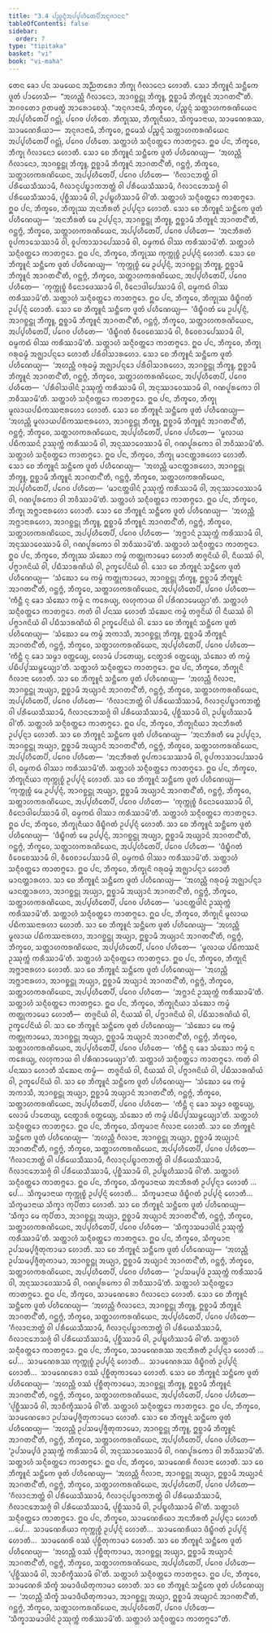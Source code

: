```yaml
---
title: "3.4 ᨸᨬ᩠ᨧᨶ᩠ᨶᩴᩋᨸ᩠ᨸᩉᩥᨲᩮᨸᩥᩋᨶᩩᨩᩣᨶᨶ"
tableOfContents: false
sidebar:
  order: 7
type: "tipitaka"
basket: "vi"
book: "vi-maha"
---
```



<DynamicBreadcrumb />

<Division number="193" book="vi-maha">

<Paragraph number="838" book="vi-maha">
ᨲᩮᨶ ᨡᩮᩣ ᨸᨶ ᩈᨾᨿᩮᨶ ᩋᨬ᩠ᨬᨲᩁᩮᩣ ᨽᩥᨠ᩠ᨡᩩ ᨣᩥᩃᩣᨶᩮᩣ ᩉᩮᩣᨲᩥ. ᩈᩮᩣ ᨽᩥᨠ᩠ᨡᩪᨶᩴ ᩈᨶ᩠ᨲᩥᨠᩮ ᨴᩪᨲᩴ ᨸᩣᩉᩮᩈᩥ—  “ᩋᩉᨬ᩠ᩉᩥ ᨣᩥᩃᩣᨶᩮᩣ, ᩋᩣᨣᨧ᩠ᨨᨶ᩠ᨲᩩ ᨽᩥᨠ᩠ᨡᩪ, ᩍᨧ᩠ᨨᩣᨾᩥ ᨽᩥᨠ᩠ᨡᩪᨶᩴ ᩋᩣᨣᨲᨶ᩺”ᨲᩥ. ᨽᨣᩅᨲᩮᩣ ᩑᨲᨾᨲ᩠ᨳᩴ ᩋᩣᩁᩮᩣᨧᩮᩈᩩᩴ. “ᩋᨶᩩᨩᩣᨶᩣᨾᩥ, ᨽᩥᨠ᩠ᨡᩅᩮ, ᨸᨬ᩠ᨧᨶ᩠ᨶᩴ ᩈᨲ᩠ᨲᩣᩉᨠᩁᨱᩦᨿᩮᨶ ᩋᨸ᩠ᨸᩉᩥᨲᩮᨸᩥ ᨣᨶ᩠ᨲᩩᩴ, ᨸᨣᩮᩅ ᨸᩉᩥᨲᩮ. ᨽᩥᨠ᩠ᨡᩩᩔ, ᨽᩥᨠ᩠ᨡᩩᨶᩥᨿᩣ, ᩈᩥᨠ᩠ᨡᨾᩣᨶᩣᨿ, ᩈᩣᨾᨱᩮᩁᩔ, ᩈᩣᨾᨱᩮᩁᩥᨿᩣ—  ᩋᨶᩩᨩᩣᨶᩣᨾᩥ, ᨽᩥᨠ᩠ᨡᩅᩮ, ᩍᨾᩮᩈᩴ ᨸᨬ᩠ᨧᨶ᩠ᨶᩴ ᩈᨲ᩠ᨲᩣᩉᨠᩁᨱᩦᨿᩮᨶ ᩋᨸ᩠ᨸᩉᩥᨲᩮᨸᩥ ᨣᨶ᩠ᨲᩩᩴ, ᨸᨣᩮᩅ ᨸᩉᩥᨲᩮ. ᩈᨲ᩠ᨲᩣᩉᩴ ᩈᨶ᩠ᨶᩥᩅᨲ᩠ᨲᩮᩣ ᨠᩣᨲᨻ᩠ᨻᩮᩣ.
</Paragraph>

<Paragraph number="839" book="vi-maha">
ᩍᨵ ᨸᨶ, ᨽᩥᨠ᩠ᨡᩅᩮ, ᨽᩥᨠ᩠ᨡᩩ ᨣᩥᩃᩣᨶᩮᩣ ᩉᩮᩣᨲᩥ. ᩈᩮᩣ ᨧᩮ ᨽᩥᨠ᩠ᨡᩪᨶᩴ ᩈᨶ᩠ᨲᩥᨠᩮ ᨴᩪᨲᩴ ᨸᩉᩥᨱᩮᨿ᩠ᨿ—  ‘ᩋᩉᨬ᩠ᩉᩥ ᨣᩥᩃᩣᨶᩮᩣ, ᩋᩣᨣᨧ᩠ᨨᨶ᩠ᨲᩩ ᨽᩥᨠ᩠ᨡᩪ, ᩍᨧ᩠ᨨᩣᨾᩥ ᨽᩥᨠ᩠ᨡᩪᨶᩴ ᩋᩣᨣᨲᨶ᩺’ᨲᩥ, ᨣᨶ᩠ᨲᨻ᩠ᨻᩴ, ᨽᩥᨠ᩠ᨡᩅᩮ, ᩈᨲ᩠ᨲᩣᩉᨠᩁᨱᩦᨿᩮᨶ, ᩋᨸ᩠ᨸᩉᩥᨲᩮᨸᩥ, ᨸᨣᩮᩅ ᨸᩉᩥᨲᩮ—  ‘ᨣᩥᩃᩣᨶᨽᨲ᩠ᨲᩴ ᩅᩤ ᨸᩁᩥᨿᩮᩈᩥᩔᩣᨾᩥ, ᨣᩥᩃᩣᨶᩩᨸᨭ᩠ᨮᩣᨠᨽᨲ᩠ᨲᩴ ᩅᩤ ᨸᩁᩥᨿᩮᩈᩥᩔᩣᨾᩥ, ᨣᩥᩃᩣᨶᨽᩮᩈᨩ᩠ᨩᩴ ᩅᩤ ᨸᩁᩥᨿᩮᩈᩥᩔᩣᨾᩥ, ᨸᩩᨧ᩠ᨨᩥᩔᩣᨾᩥ ᩅᩤ, ᩏᨸᨭ᩠ᨮᩉᩥᩔᩣᨾᩥ ᩅᩤ’ᨲᩥ. ᩈᨲ᩠ᨲᩣᩉᩴ ᩈᨶ᩠ᨶᩥᩅᨲ᩠ᨲᩮᩣ ᨠᩣᨲᨻ᩠ᨻᩮᩣ.
</Paragraph>

<Paragraph number="840" book="vi-maha">
ᩍᨵ ᨸᨶ, ᨽᩥᨠ᩠ᨡᩅᩮ, ᨽᩥᨠ᩠ᨡᩩᩔ ᩋᨶᨽᩥᩁᨲᩥ ᩏᨸ᩠ᨸᨶ᩠ᨶᩣ ᩉᩮᩣᨲᩥ. ᩈᩮᩣ ᨧᩮ ᨽᩥᨠ᩠ᨡᩪᨶᩴ ᩈᨶ᩠ᨲᩥᨠᩮ ᨴᩪᨲᩴ ᨸᩉᩥᨱᩮᨿ᩠ᨿ—  ‘ᩋᨶᨽᩥᩁᨲᩥ ᨾᩮ ᩏᨸ᩠ᨸᨶ᩠ᨶᩣ, ᩋᩣᨣᨧ᩠ᨨᨶ᩠ᨲᩩ ᨽᩥᨠ᩠ᨡᩪ, ᩍᨧ᩠ᨨᩣᨾᩥ ᨽᩥᨠ᩠ᨡᩪᨶᩴ ᩋᩣᨣᨲᨶ᩺’ᨲᩥ, ᨣᨶ᩠ᨲᨻ᩠ᨻᩴ, ᨽᩥᨠ᩠ᨡᩅᩮ, ᩈᨲ᩠ᨲᩣᩉᨠᩁᨱᩦᨿᩮᨶ, ᩋᨸ᩠ᨸᩉᩥᨲᩮᨸᩥ, ᨸᨣᩮᩅ ᨸᩉᩥᨲᩮ—  ‘ᩋᨶᨽᩥᩁᨲᩴ ᩅᩪᨸᨠᩣᩈᩮᩔᩣᨾᩥ ᩅᩤ, ᩅᩪᨸᨠᩣᩈᩣᨸᩮᩔᩣᨾᩥ ᩅᩤ, ᨵᨾ᩠ᨾᨠᨳᩴ ᩅᩤᩔ ᨠᩁᩥᩔᩣᨾᩦ’ᨲᩥ. ᩈᨲ᩠ᨲᩣᩉᩴ ᩈᨶ᩠ᨶᩥᩅᨲ᩠ᨲᩮᩣ ᨠᩣᨲᨻ᩠ᨻᩮᩣ.
</Paragraph>

<Paragraph number="841" book="vi-maha">
ᩍᨵ ᨸᨶ, ᨽᩥᨠ᩠ᨡᩅᩮ, ᨽᩥᨠ᩠ᨡᩩᩔ ᨠᩩᨠ᩠ᨠᩩᨧ᩠ᨧᩴ ᩏᨸ᩠ᨸᨶ᩠ᨶᩴ ᩉᩮᩣᨲᩥ. ᩈᩮᩣ ᨧᩮ ᨽᩥᨠ᩠ᨡᩪᨶᩴ ᩈᨶ᩠ᨲᩥᨠᩮ ᨴᩪᨲᩴ ᨸᩉᩥᨱᩮᨿ᩠ᨿ—  ‘ᨠᩩᨠ᩠ᨠᩩᨧ᩠ᨧᩴ ᨾᩮ ᩏᨸ᩠ᨸᨶ᩠ᨶᩴ, ᩋᩣᨣᨧ᩠ᨨᨶ᩠ᨲᩩ ᨽᩥᨠ᩠ᨡᩪ, ᩍᨧ᩠ᨨᩣᨾᩥ ᨽᩥᨠ᩠ᨡᩪᨶᩴ ᩋᩣᨣᨲᨶ᩺’ᨲᩥ, ᨣᨶ᩠ᨲᨻ᩠ᨻᩴ, ᨽᩥᨠ᩠ᨡᩅᩮ, ᩈᨲ᩠ᨲᩣᩉᨠᩁᨱᩦᨿᩮᨶ, ᩋᨸ᩠ᨸᩉᩥᨲᩮᨸᩥ, ᨸᨣᩮᩅ ᨸᩉᩥᨲᩮ—  ‘ᨠᩩᨠ᩠ᨠᩩᨧ᩠ᨧᩴ ᩅᩥᨶᩮᩣᨴᩮᩔᩣᨾᩥ ᩅᩤ, ᩅᩥᨶᩮᩣᨴᩤᨸᩮᩔᩣᨾᩥ ᩅᩤ, ᨵᨾ᩠ᨾᨠᨳᩴ ᩅᩤᩔ ᨠᩁᩥᩔᩣᨾᩦ’ᨲᩥ. ᩈᨲ᩠ᨲᩣᩉᩴ ᩈᨶ᩠ᨶᩥᩅᨲ᩠ᨲᩮᩣ ᨠᩣᨲᨻ᩠ᨻᩮᩣ.
</Paragraph>

<Paragraph number="842" book="vi-maha">
ᩍᨵ ᨸᨶ, ᨽᩥᨠ᩠ᨡᩅᩮ, ᨽᩥᨠ᩠ᨡᩩᩔ ᨴᩥᨭ᩠ᨮᩥᨣᨲᩴ ᩏᨸ᩠ᨸᨶ᩠ᨶᩴ ᩉᩮᩣᨲᩥ. ᩈᩮᩣ ᨧᩮ ᨽᩥᨠ᩠ᨡᩪᨶᩴ ᩈᨶ᩠ᨲᩥᨠᩮ ᨴᩪᨲᩴ ᨸᩉᩥᨱᩮᨿ᩠ᨿ—  ‘ᨴᩥᨭ᩠ᨮᩥᨣᨲᩴ ᨾᩮ ᩏᨸ᩠ᨸᨶ᩠ᨶᩴ, ᩋᩣᨣᨧ᩠ᨨᨶ᩠ᨲᩩ ᨽᩥᨠ᩠ᨡᩪ, ᩍᨧ᩠ᨨᩣᨾᩥ ᨽᩥᨠ᩠ᨡᩪᨶᩴ ᩋᩣᨣᨲᨶ᩺’ᨲᩥ, ᨣᨶ᩠ᨲᨻ᩠ᨻᩴ, ᨽᩥᨠ᩠ᨡᩅᩮ, ᩈᨲ᩠ᨲᩣᩉᨠᩁᨱᩦᨿᩮᨶ, ᩋᨸ᩠ᨸᩉᩥᨲᩮᨸᩥ, ᨸᨣᩮᩅ ᨸᩉᩥᨲᩮ—  ‘ᨴᩥᨭ᩠ᨮᩥᨣᨲᩴ ᩅᩥᩅᩮᨧᩮᩔᩣᨾᩥ ᩅᩤ, ᩅᩥᩅᩮᨧᩣᨸᩮᩔᩣᨾᩥ ᩅᩤ, ᨵᨾ᩠ᨾᨠᨳᩴ ᩅᩤᩔ ᨠᩁᩥᩔᩣᨾᩦ’ᨲᩥ. ᩈᨲ᩠ᨲᩣᩉᩴ ᩈᨶ᩠ᨶᩥᩅᨲ᩠ᨲᩮᩣ ᨠᩣᨲᨻ᩠ᨻᩮᩣ.
</Paragraph>

<Paragraph number="843" book="vi-maha">
ᩍᨵ ᨸᨶ, ᨽᩥᨠ᩠ᨡᩅᩮ, ᨽᩥᨠ᩠ᨡᩩ ᨣᩁᩩᨵᨾ᩠ᨾᩴ ᩋᨩ᩠ᨫᩣᨸᨶ᩠ᨶᩮᩣ ᩉᩮᩣᨲᩥ ᨸᩁᩥᩅᩤᩈᩣᩁᩉᩮᩣ. ᩈᩮᩣ ᨧᩮ ᨽᩥᨠ᩠ᨡᩪᨶᩴ ᩈᨶ᩠ᨲᩥᨠᩮ ᨴᩪᨲᩴ ᨸᩉᩥᨱᩮᨿ᩠ᨿ—  ‘ᩋᩉᨬ᩠ᩉᩥ ᨣᩁᩩᨵᨾ᩠ᨾᩴ ᩋᨩ᩠ᨫᩣᨸᨶ᩠ᨶᩮᩣ ᨸᩁᩥᩅᩤᩈᩣᩁᩉᩮᩣ, ᩋᩣᨣᨧ᩠ᨨᨶ᩠ᨲᩩ ᨽᩥᨠ᩠ᨡᩪ, ᩍᨧ᩠ᨨᩣᨾᩥ ᨽᩥᨠ᩠ᨡᩪᨶᩴ ᩋᩣᨣᨲᨶ᩺’ᨲᩥ, ᨣᨶ᩠ᨲᨻ᩠ᨻᩴ, ᨽᩥᨠ᩠ᨡᩅᩮ, ᩈᨲ᩠ᨲᩣᩉᨠᩁᨱᩦᨿᩮᨶ, ᩋᨸ᩠ᨸᩉᩥᨲᩮᨸᩥ, ᨸᨣᩮᩅ ᨸᩉᩥᨲᩮ—  ‘ᨸᩁᩥᩅᩤᩈᨴᩤᨶᩴ ᩏᩔᩩᨠ᩠ᨠᩴ ᨠᩁᩥᩔᩣᨾᩥ ᩅᩤ, ᩋᨶᩩᩔᩣᩅᩮᩔᩣᨾᩥ ᩅᩤ, ᨣᨱᨸᩪᩁᨠᩮᩣ ᩅᩤ ᨽᩅᩥᩔᩣᨾᩦ’ᨲᩥ. ᩈᨲ᩠ᨲᩣᩉᩴ ᩈᨶ᩠ᨶᩥᩅᨲ᩠ᨲᩮᩣ ᨠᩣᨲᨻ᩠ᨻᩮᩣ.
</Paragraph>

<Paragraph number="844" book="vi-maha">
ᩍᨵ ᨸᨶ, ᨽᩥᨠ᩠ᨡᩅᩮ, ᨽᩥᨠ᩠ᨡᩩ ᨾᩪᩃᩣᨿᨸᨭᩥᨠᩔᨶᩣᩁᩉᩮᩣ ᩉᩮᩣᨲᩥ. ᩈᩮᩣ ᨧᩮ ᨽᩥᨠ᩠ᨡᩪᨶᩴ ᩈᨶ᩠ᨲᩥᨠᩮ ᨴᩪᨲᩴ ᨸᩉᩥᨱᩮᨿ᩠ᨿ—  ‘ᩋᩉᨬ᩠ᩉᩥ ᨾᩪᩃᩣᨿᨸᨭᩥᨠᩔᨶᩣᩁᩉᩮᩣ, ᩋᩣᨣᨧ᩠ᨨᨶ᩠ᨲᩩ ᨽᩥᨠ᩠ᨡᩪ, ᩍᨧ᩠ᨨᩣᨾᩥ ᨽᩥᨠ᩠ᨡᩪᨶᩴ ᩋᩣᨣᨲᨶ᩺’ᨲᩥ, ᨣᨶ᩠ᨲᨻ᩠ᨻᩴ, ᨽᩥᨠ᩠ᨡᩅᩮ, ᩈᨲ᩠ᨲᩣᩉᨠᩁᨱᩦᨿᩮᨶ, ᩋᨸ᩠ᨸᩉᩥᨲᩮᨸᩥ, ᨸᨣᩮᩅ ᨸᩉᩥᨲᩮ—  ‘ᨾᩪᩃᩣᨿ ᨸᨭᩥᨠᩔᨶᩴ ᩏᩔᩩᨠ᩠ᨠᩴ ᨠᩁᩥᩔᩣᨾᩥ ᩅᩤ, ᩋᨶᩩᩔᩣᩅᩮᩔᩣᨾᩥ ᩅᩤ, ᨣᨱᨸᩪᩁᨠᩮᩣ ᩅᩤ ᨽᩅᩥᩔᩣᨾᩦ’ᨲᩥ. ᩈᨲ᩠ᨲᩣᩉᩴ ᩈᨶ᩠ᨶᩥᩅᨲ᩠ᨲᩮᩣ ᨠᩣᨲᨻ᩠ᨻᩮᩣ.
</Paragraph>

<Paragraph number="845" book="vi-maha">
ᩍᨵ ᨸᨶ, ᨽᩥᨠ᩠ᨡᩅᩮ, ᨽᩥᨠ᩠ᨡᩩ ᨾᩣᨶᨲ᩠ᨲᩣᩁᩉᩮᩣ ᩉᩮᩣᨲᩥ. ᩈᩮᩣ ᨧᩮ ᨽᩥᨠ᩠ᨡᩪᨶᩴ ᩈᨶ᩠ᨲᩥᨠᩮ ᨴᩪᨲᩴ ᨸᩉᩥᨱᩮᨿ᩠ᨿ—  ‘ᩋᩉᨬ᩠ᩉᩥ ᨾᩣᨶᨲ᩠ᨲᩣᩁᩉᩮᩣ, ᩋᩣᨣᨧ᩠ᨨᨶ᩠ᨲᩩ ᨽᩥᨠ᩠ᨡᩪ, ᩍᨧ᩠ᨨᩣᨾᩥ ᨽᩥᨠ᩠ᨡᩪᨶᩴ ᩋᩣᨣᨲᨶ᩺’ᨲᩥ, ᨣᨶ᩠ᨲᨻ᩠ᨻᩴ, ᨽᩥᨠ᩠ᨡᩅᩮ, ᩈᨲ᩠ᨲᩣᩉᨠᩁᨱᩦᨿᩮᨶ, ᩋᨸ᩠ᨸᩉᩥᨲᩮᨸᩥ, ᨸᨣᩮᩅ ᨸᩉᩥᨲᩮ—  ‘ᨾᩣᨶᨲ᩠ᨲᨴᩤᨶᩴ ᩏᩔᩩᨠ᩠ᨠᩴ ᨠᩁᩥᩔᩣᨾᩥ ᩅᩤ, ᩋᨶᩩᩔᩣᩅᩮᩔᩣᨾᩥ ᩅᩤ, ᨣᨱᨸᩪᩁᨠᩮᩣ ᩅᩤ ᨽᩅᩥᩔᩣᨾᩦ’ᨲᩥ. ᩈᨲ᩠ᨲᩣᩉᩴ ᩈᨶ᩠ᨶᩥᩅᨲ᩠ᨲᩮᩣ ᨠᩣᨲᨻ᩠ᨻᩮᩣ.
</Paragraph>

<Paragraph number="846" book="vi-maha">
ᩍᨵ ᨸᨶ, ᨽᩥᨠ᩠ᨡᩅᩮ, ᨽᩥᨠ᩠ᨡᩩ ᩋᨻ᩠ᨽᩣᨶᩣᩁᩉᩮᩣ ᩉᩮᩣᨲᩥ. ᩈᩮᩣ ᨧᩮ ᨽᩥᨠ᩠ᨡᩪᨶᩴ ᩈᨶ᩠ᨲᩥᨠᩮ ᨴᩪᨲᩴ ᨸᩉᩥᨱᩮᨿ᩠ᨿ—  ‘ᩋᩉᨬ᩠ᩉᩥ ᩋᨻ᩠ᨽᩣᨶᩣᩁᩉᩮᩣ, ᩋᩣᨣᨧ᩠ᨨᨶ᩠ᨲᩩ ᨽᩥᨠ᩠ᨡᩪ, ᩍᨧ᩠ᨨᩣᨾᩥ ᨽᩥᨠ᩠ᨡᩪᨶᩴ ᩋᩣᨣᨲᨶ᩺’ᨲᩥ, ᨣᨶ᩠ᨲᨻ᩠ᨻᩴ, ᨽᩥᨠ᩠ᨡᩅᩮ, ᩈᨲ᩠ᨲᩣᩉᨠᩁᨱᩦᨿᩮᨶ, ᩋᨸ᩠ᨸᩉᩥᨲᩮᨸᩥ, ᨸᨣᩮᩅ ᨸᩉᩥᨲᩮ—  ‘ᩋᨻ᩠ᨽᩣᨶᩴ ᩏᩔᩩᨠ᩠ᨠᩴ ᨠᩁᩥᩔᩣᨾᩥ ᩅᩤ, ᩋᨶᩩᩔᩣᩅᩮᩔᩣᨾᩥ ᩅᩤ, ᨣᨱᨸᩪᩁᨠᩮᩣ ᩅᩤ ᨽᩅᩥᩔᩣᨾᩦ’ᨲᩥ. ᩈᨲ᩠ᨲᩣᩉᩴ ᩈᨶ᩠ᨶᩥᩅᨲ᩠ᨲᩮᩣ ᨠᩣᨲᨻ᩠ᨻᩮᩣ.
</Paragraph>

<Paragraph number="847" book="vi-maha">
ᩍᨵ ᨸᨶ, ᨽᩥᨠ᩠ᨡᩅᩮ, ᨽᩥᨠ᩠ᨡᩩᩔ ᩈᩴᨥᩮᩣ ᨠᨾ᩠ᨾᩴ ᨠᨲ᩠ᨲᩩᨠᩣᨾᩮᩣ ᩉᩮᩣᨲᩥ ᨲᨩ᩠ᨩᨶᩦᨿᩴ ᩅᩤ, ᨶᩥᨿᩔᩴ ᩅᩤ, ᨸᨻ᩠ᨻᩣᨩᨶᩦᨿᩴ ᩅᩤ, ᨸᨭᩥᩈᩣᩁᨱᩦᨿᩴ ᩅᩤ, ᩏᨠ᩠ᨡᩮᨸᨶᩦᨿᩴ ᩅᩤ. ᩈᩮᩣ ᨧᩮ ᨽᩥᨠ᩠ᨡᩪᨶᩴ ᩈᨶ᩠ᨲᩥᨠᩮ ᨴᩪᨲᩴ ᨸᩉᩥᨱᩮᨿ᩠ᨿ—  ‘ᩈᩴᨥᩮᩣ ᨾᩮ ᨠᨾ᩠ᨾᩴ ᨠᨲ᩠ᨲᩩᨠᩣᨾᩮᩣ, ᩋᩣᨣᨧ᩠ᨨᨶ᩠ᨲᩩ ᨽᩥᨠ᩠ᨡᩪ, ᩍᨧ᩠ᨨᩣᨾᩥ ᨽᩥᨠ᩠ᨡᩪᨶᩴ ᩋᩣᨣᨲᨶ᩺’ᨲᩥ, ᨣᨶ᩠ᨲᨻ᩠ᨻᩴ, ᨽᩥᨠ᩠ᨡᩅᩮ, ᩈᨲ᩠ᨲᩣᩉᨠᩁᨱᩦᨿᩮᨶ, ᩋᨸ᩠ᨸᩉᩥᨲᩮᨸᩥ, ᨸᨣᩮᩅ ᨸᩉᩥᨲᩮ—  ‘ᨠᩥᨶ᩠ᨲᩥ ᨶᩩ ᨡᩮᩣ ᩈᩴᨥᩮᩣ ᨠᨾ᩠ᨾᩴ ᨶ ᨠᩁᩮᨿ᩠ᨿ, ᩃᩉᩩᨠᩣᨿ ᩅᩤ ᨸᩁᩥᨱᩣᨾᩮᨿ᩠ᨿᩣ’ᨲᩥ. ᩈᨲ᩠ᨲᩣᩉᩴ ᩈᨶ᩠ᨶᩥᩅᨲ᩠ᨲᩮᩣ ᨠᩣᨲᨻ᩠ᨻᩮᩣ.
</Paragraph>

<Paragraph number="848" book="vi-maha">
ᨠᨲᩴ ᩅᩤ ᨸᨶᩔ ᩉᩮᩣᨲᩥ ᩈᩴᨥᩮᨶ ᨠᨾ᩠ᨾᩴ ᨲᨩ᩠ᨩᨶᩦᨿᩴ ᩅᩤ ᨶᩥᨿᩔᩴ ᩅᩤ ᨸᨻ᩠ᨻᩣᨩᨶᩦᨿᩴ ᩅᩤ ᨸᨭᩥᩈᩣᩁᨱᩦᨿᩴ ᩅᩤ ᩏᨠ᩠ᨡᩮᨸᨶᩦᨿᩴ ᩅᩤ. ᩈᩮᩣ ᨧᩮ ᨽᩥᨠ᩠ᨡᩪᨶᩴ ᩈᨶ᩠ᨲᩥᨠᩮ ᨴᩪᨲᩴ ᨸᩉᩥᨱᩮᨿ᩠ᨿ—  ‘ᩈᩴᨥᩮᩣ ᨾᩮ ᨠᨾ᩠ᨾᩴ ᩋᨠᩣᩈᩥ, ᩋᩣᨣᨧ᩠ᨨᨶ᩠ᨲᩩ ᨽᩥᨠ᩠ᨡᩪ, ᩍᨧ᩠ᨨᩣᨾᩥ ᨽᩥᨠ᩠ᨡᩪᨶᩴ ᩋᩣᨣᨲᨶ᩺’ᨲᩥ, ᨣᨶ᩠ᨲᨻ᩠ᨻᩴ, ᨽᩥᨠ᩠ᨡᩅᩮ, ᩈᨲ᩠ᨲᩣᩉᨠᩁᨱᩦᨿᩮᨶ, ᩋᨸ᩠ᨸᩉᩥᨲᩮᨸᩥ, ᨸᨣᩮᩅ ᨸᩉᩥᨲᩮ—  ‘ᨠᩥᨶ᩠ᨲᩥ ᨶᩩ ᨡᩮᩣ ᩈᨾ᩠ᨾᩣ ᩅᨲ᩠ᨲᩮᨿ᩠ᨿ, ᩃᩮᩣᨾᩴ ᨸᩣᨲᩮᨿ᩠ᨿ, ᨶᩮᨲ᩠ᨳᩣᩁᩴ ᩅᨲ᩠ᨲᩮᨿ᩠ᨿ, ᩈᩴᨥᩮᩣ ᨲᩴ ᨠᨾ᩠ᨾᩴ ᨸᨭᩥᨸ᩠ᨸᩔᨾ᩠ᨽᩮᨿ᩠ᨿᩣ’ᨲᩥ. ᩈᨲ᩠ᨲᩣᩉᩴ ᩈᨶ᩠ᨶᩥᩅᨲ᩠ᨲᩮᩣ ᨠᩣᨲᨻ᩠ᨻᩮᩣ.
</Paragraph>

</Division>
<Division number="194" book="vi-maha">

<Paragraph number="849" book="vi-maha">
ᩍᨵ ᨸᨶ, ᨽᩥᨠ᩠ᨡᩅᩮ, ᨽᩥᨠ᩠ᨡᩩᨶᩦ ᨣᩥᩃᩣᨶᩣ ᩉᩮᩣᨲᩥ. ᩈᩣ ᨧᩮ ᨽᩥᨠ᩠ᨡᩪᨶᩴ ᩈᨶ᩠ᨲᩥᨠᩮ ᨴᩪᨲᩴ ᨸᩉᩥᨱᩮᨿ᩠ᨿ—  ‘ᩋᩉᨬ᩠ᩉᩥ ᨣᩥᩃᩣᨶᩣ, ᩋᩣᨣᨧ᩠ᨨᨶ᩠ᨲᩩ ᩋᨿ᩠ᨿᩣ, ᩍᨧ᩠ᨨᩣᨾᩥ ᩋᨿ᩠ᨿᩣᨶᩴ ᩋᩣᨣᨲᨶ᩺’ᨲᩥ, ᨣᨶ᩠ᨲᨻ᩠ᨻᩴ, ᨽᩥᨠ᩠ᨡᩅᩮ, ᩈᨲ᩠ᨲᩣᩉᨠᩁᨱᩦᨿᩮᨶ, ᩋᨸ᩠ᨸᩉᩥᨲᩮᨸᩥ, ᨸᨣᩮᩅ ᨸᩉᩥᨲᩮ—  ‘ᨣᩥᩃᩣᨶᨽᨲ᩠ᨲᩴ ᩅᩤ ᨸᩁᩥᨿᩮᩈᩥᩔᩣᨾᩥ, ᨣᩥᩃᩣᨶᩩᨸᨭ᩠ᨮᩣᨠᨽᨲ᩠ᨲᩴ ᩅᩤ ᨸᩁᩥᨿᩮᩈᩥᩔᩣᨾᩥ, ᨣᩥᩃᩣᨶᨽᩮᩈᨩ᩠ᨩᩴ ᩅᩤ ᨸᩁᩥᨿᩮᩈᩥᩔᩣᨾᩥ, ᨸᩩᨧ᩠ᨨᩥᩔᩣᨾᩥ ᩅᩤ, ᩏᨸᨭ᩠ᨮᩉᩥᩔᩣᨾᩥ ᩅᩤ’ᨲᩥ. ᩈᨲ᩠ᨲᩣᩉᩴ ᩈᨶ᩠ᨶᩥᩅᨲ᩠ᨲᩮᩣ ᨠᩣᨲᨻ᩠ᨻᩮᩣ.
</Paragraph>

<Paragraph number="850" book="vi-maha">
ᩍᨵ ᨸᨶ, ᨽᩥᨠ᩠ᨡᩅᩮ, ᨽᩥᨠ᩠ᨡᩩᨶᩥᨿᩣ ᩋᨶᨽᩥᩁᨲᩥ ᩏᨸ᩠ᨸᨶ᩠ᨶᩣ ᩉᩮᩣᨲᩥ. ᩈᩣ ᨧᩮ ᨽᩥᨠ᩠ᨡᩪᨶᩴ ᩈᨶ᩠ᨲᩥᨠᩮ ᨴᩪᨲᩴ ᨸᩉᩥᨱᩮᨿ᩠ᨿ—  ‘ᩋᨶᨽᩥᩁᨲᩥ ᨾᩮ ᩏᨸ᩠ᨸᨶ᩠ᨶᩣ, ᩋᩣᨣᨧ᩠ᨨᨶ᩠ᨲᩩ ᩋᨿ᩠ᨿᩣ, ᩍᨧ᩠ᨨᩣᨾᩥ ᩋᨿ᩠ᨿᩣᨶᩴ ᩋᩣᨣᨲᨶ᩺’ᨲᩥ, ᨣᨶ᩠ᨲᨻ᩠ᨻᩴ, ᨽᩥᨠ᩠ᨡᩅᩮ, ᩈᨲ᩠ᨲᩣᩉᨠᩁᨱᩦᨿᩮᨶ, ᩋᨸ᩠ᨸᩉᩥᨲᩮᨸᩥ, ᨸᨣᩮᩅ ᨸᩉᩥᨲᩮ—  ‘ᩋᨶᨽᩥᩁᨲᩴ ᩅᩪᨸᨠᩣᩈᩮᩔᩣᨾᩥ ᩅᩤ, ᩅᩪᨸᨠᩣᩈᩣᨸᩮᩔᩣᨾᩥ ᩅᩤ, ᨵᨾ᩠ᨾᨠᨳᩴ ᩅᩤᩔᩣ ᨠᩁᩥᩔᩣᨾᩦ’ᨲᩥ. ᩈᨲ᩠ᨲᩣᩉᩴ ᩈᨶ᩠ᨶᩥᩅᨲ᩠ᨲᩮᩣ ᨠᩣᨲᨻ᩠ᨻᩮᩣ.
</Paragraph>

<Paragraph number="851" book="vi-maha">
ᩍᨵ ᨸᨶ, ᨽᩥᨠ᩠ᨡᩅᩮ, ᨽᩥᨠ᩠ᨡᩩᨶᩥᨿᩣ ᨠᩩᨠ᩠ᨠᩩᨧ᩠ᨧᩴ ᩏᨸ᩠ᨸᨶ᩠ᨶᩴ ᩉᩮᩣᨲᩥ. ᩈᩣ ᨧᩮ ᨽᩥᨠ᩠ᨡᩪᨶᩴ ᩈᨶ᩠ᨲᩥᨠᩮ ᨴᩪᨲᩴ ᨸᩉᩥᨱᩮᨿ᩠ᨿ—  ‘ᨠᩩᨠ᩠ᨠᩩᨧ᩠ᨧᩴ ᨾᩮ ᩏᨸ᩠ᨸᨶ᩠ᨶᩴ, ᩋᩣᨣᨧ᩠ᨨᨶ᩠ᨲᩩ ᩋᨿ᩠ᨿᩣ, ᩍᨧ᩠ᨨᩣᨾᩥ ᩋᨿ᩠ᨿᩣᨶᩴ ᩋᩣᨣᨲᨶ᩺’ᨲᩥ, ᨣᨶ᩠ᨲᨻ᩠ᨻᩴ, ᨽᩥᨠ᩠ᨡᩅᩮ, ᩈᨲ᩠ᨲᩣᩉᨠᩁᨱᩦᨿᩮᨶ, ᩋᨸ᩠ᨸᩉᩥᨲᩮᨸᩥ, ᨸᨣᩮᩅ ᨸᩉᩥᨲᩮ—  ‘ᨠᩩᨠ᩠ᨠᩩᨧ᩠ᨧᩴ ᩅᩥᨶᩮᩣᨴᩮᩔᩣᨾᩥ ᩅᩤ, ᩅᩥᨶᩮᩣᨴᩤᨸᩮᩔᩣᨾᩥ ᩅᩤ, ᨵᨾ᩠ᨾᨠᨳᩴ ᩅᩤᩔᩣ ᨠᩁᩥᩔᩣᨾᩦ’ᨲᩥ. ᩈᨲ᩠ᨲᩣᩉᩴ ᩈᨶ᩠ᨶᩥᩅᨲ᩠ᨲᩮᩣ ᨠᩣᨲᨻ᩠ᨻᩮᩣ.
</Paragraph>

<Paragraph number="852" book="vi-maha">
ᩍᨵ ᨸᨶ, ᨽᩥᨠ᩠ᨡᩅᩮ, ᨽᩥᨠ᩠ᨡᩩᨶᩥᨿᩣ ᨴᩥᨭ᩠ᨮᩥᨣᨲᩴ ᩏᨸ᩠ᨸᨶ᩠ᨶᩴ ᩉᩮᩣᨲᩥ. ᩈᩣ ᨧᩮ ᨽᩥᨠ᩠ᨡᩪᨶᩴ ᩈᨶ᩠ᨲᩥᨠᩮ ᨴᩪᨲᩴ ᨸᩉᩥᨱᩮᨿ᩠ᨿ—  ‘ᨴᩥᨭ᩠ᨮᩥᨣᨲᩴ ᨾᩮ ᩏᨸ᩠ᨸᨶ᩠ᨶᩴ, ᩋᩣᨣᨧ᩠ᨨᨶ᩠ᨲᩩ ᩋᨿ᩠ᨿᩣ, ᩍᨧ᩠ᨨᩣᨾᩥ ᩋᨿ᩠ᨿᩣᨶᩴ ᩋᩣᨣᨲᨶ᩺’ᨲᩥ, ᨣᨶ᩠ᨲᨻ᩠ᨻᩴ, ᨽᩥᨠ᩠ᨡᩅᩮ, ᩈᨲ᩠ᨲᩣᩉᨠᩁᨱᩦᨿᩮᨶ, ᩋᨸ᩠ᨸᩉᩥᨲᩮᨸᩥ, ᨸᨣᩮᩅ ᨸᩉᩥᨲᩮ—  ‘ᨴᩥᨭ᩠ᨮᩥᨣᨲᩴ ᩅᩥᩅᩮᨧᩮᩔᩣᨾᩥ ᩅᩤ, ᩅᩥᩅᩮᨧᩣᨸᩮᩔᩣᨾᩥ ᩅᩤ, ᨵᨾ᩠ᨾᨠᨳᩴ ᩅᩤᩔᩣ ᨠᩁᩥᩔᩣᨾᩦ’ᨲᩥ. ᩈᨲ᩠ᨲᩣᩉᩴ ᩈᨶ᩠ᨶᩥᩅᨲ᩠ᨲᩮᩣ ᨠᩣᨲᨻ᩠ᨻᩮᩣ.
</Paragraph>

<Paragraph number="853" book="vi-maha">
ᩍᨵ ᨸᨶ, ᨽᩥᨠ᩠ᨡᩅᩮ, ᨽᩥᨠ᩠ᨡᩩᨶᩦ ᨣᩁᩩᨵᨾ᩠ᨾᩴ ᩋᨩ᩠ᨫᩣᨸᨶ᩠ᨶᩣ ᩉᩮᩣᨲᩥ ᨾᩣᨶᨲ᩠ᨲᩣᩁᩉᩣ. ᩈᩣ ᨧᩮ ᨽᩥᨠ᩠ᨡᩪᨶᩴ ᩈᨶ᩠ᨲᩥᨠᩮ ᨴᩪᨲᩴ ᨸᩉᩥᨱᩮᨿ᩠ᨿ—  ‘ᩋᩉᨬ᩠ᩉᩥ ᨣᩁᩩᨵᨾ᩠ᨾᩴ ᩋᨩ᩠ᨫᩣᨸᨶ᩠ᨶᩣ ᨾᩣᨶᨲ᩠ᨲᩣᩁᩉᩣ, ᩋᩣᨣᨧ᩠ᨨᨶ᩠ᨲᩩ ᩋᨿ᩠ᨿᩣ, ᩍᨧ᩠ᨨᩣᨾᩥ ᩋᨿ᩠ᨿᩣᨶᩴ ᩋᩣᨣᨲᨶ᩺’ᨲᩥ, ᨣᨶ᩠ᨲᨻ᩠ᨻᩴ, ᨽᩥᨠ᩠ᨡᩅᩮ, ᩈᨲ᩠ᨲᩣᩉᨠᩁᨱᩦᨿᩮᨶ, ᩋᨸ᩠ᨸᩉᩥᨲᩮᨸᩥ, ᨸᨣᩮᩅ ᨸᩉᩥᨲᩮ—  ‘ᨾᩣᨶᨲ᩠ᨲᨴᩤᨶᩴ ᩏᩔᩩᨠ᩠ᨠᩴ ᨠᩁᩥᩔᩣᨾᩦ’ᨲᩥ. ᩈᨲ᩠ᨲᩣᩉᩴ ᩈᨶ᩠ᨶᩥᩅᨲ᩠ᨲᩮᩣ ᨠᩣᨲᨻ᩠ᨻᩮᩣ.
</Paragraph>

<Paragraph number="854" book="vi-maha">
ᩍᨵ ᨸᨶ, ᨽᩥᨠ᩠ᨡᩅᩮ, ᨽᩥᨠ᩠ᨡᩩᨶᩦ ᨾᩪᩃᩣᨿ ᨸᨭᩥᨠᩔᨶᩣᩁᩉᩣ ᩉᩮᩣᨲᩥ. ᩈᩣ ᨧᩮ ᨽᩥᨠ᩠ᨡᩪᨶᩴ ᩈᨶ᩠ᨲᩥᨠᩮ ᨴᩪᨲᩴ ᨸᩉᩥᨱᩮᨿ᩠ᨿ—  ‘ᩋᩉᨬ᩠ᩉᩥ ᨾᩪᩃᩣᨿ ᨸᨭᩥᨠᩔᨶᩣᩁᩉᩣ, ᩋᩣᨣᨧ᩠ᨨᨶ᩠ᨲᩩ ᩋᨿ᩠ᨿᩣ, ᩍᨧ᩠ᨨᩣᨾᩥ ᩋᨿ᩠ᨿᩣᨶᩴ ᩋᩣᨣᨲᨶ᩺’ᨲᩥ, ᨣᨶ᩠ᨲᨻ᩠ᨻᩴ, ᨽᩥᨠ᩠ᨡᩅᩮ, ᩈᨲ᩠ᨲᩣᩉᨠᩁᨱᩦᨿᩮᨶ, ᩋᨸ᩠ᨸᩉᩥᨲᩮᨸᩥ, ᨸᨣᩮᩅ ᨸᩉᩥᨲᩮ—  ‘ᨾᩪᩃᩣᨿ ᨸᨭᩥᨠᩔᨶᩴ ᩏᩔᩩᨠ᩠ᨠᩴ ᨠᩁᩥᩔᩣᨾᩦ’ᨲᩥ. ᩈᨲ᩠ᨲᩣᩉᩴ ᩈᨶ᩠ᨶᩥᩅᨲ᩠ᨲᩮᩣ ᨠᩣᨲᨻ᩠ᨻᩮᩣ.
</Paragraph>

<Paragraph number="855" book="vi-maha">
ᩍᨵ ᨸᨶ, ᨽᩥᨠ᩠ᨡᩅᩮ, ᨽᩥᨠ᩠ᨡᩩᨶᩦ ᩋᨻ᩠ᨽᩣᨶᩣᩁᩉᩣ ᩉᩮᩣᨲᩥ. ᩈᩣ ᨧᩮ ᨽᩥᨠ᩠ᨡᩪᨶᩴ ᩈᨶ᩠ᨲᩥᨠᩮ ᨴᩪᨲᩴ ᨸᩉᩥᨱᩮᨿ᩠ᨿ—  ‘ᩋᩉᨬ᩠ᩉᩥ ᩋᨻ᩠ᨽᩣᨶᩣᩁᩉᩣ, ᩋᩣᨣᨧ᩠ᨨᨶ᩠ᨲᩩ ᩋᨿ᩠ᨿᩣ, ᩍᨧ᩠ᨨᩣᨾᩥ ᩋᨿ᩠ᨿᩣᨶᩴ ᩋᩣᨣᨲᨶ᩺’ᨲᩥ, ᨣᨶ᩠ᨲᨻ᩠ᨻᩴ, ᨽᩥᨠ᩠ᨡᩅᩮ, ᩈᨲ᩠ᨲᩣᩉᨠᩁᨱᩦᨿᩮᨶ, ᩋᨸ᩠ᨸᩉᩥᨲᩮᨸᩥ, ᨸᨣᩮᩅ ᨸᩉᩥᨲᩮ—  ‘ᩋᨻ᩠ᨽᩣᨶᩴ ᩏᩔᩩᨠ᩠ᨠᩴ ᨠᩁᩥᩔᩣᨾᩦ’ᨲᩥ. ᩈᨲ᩠ᨲᩣᩉᩴ ᩈᨶ᩠ᨶᩥᩅᨲ᩠ᨲᩮᩣ ᨠᩣᨲᨻ᩠ᨻᩮᩣ.
</Paragraph>

<Paragraph number="856" book="vi-maha">
ᩍᨵ ᨸᨶ, ᨽᩥᨠ᩠ᨡᩅᩮ, ᨽᩥᨠ᩠ᨡᩩᨶᩥᨿᩣ ᩈᩴᨥᩮᩣ ᨠᨾ᩠ᨾᩴ ᨠᨲ᩠ᨲᩩᨠᩣᨾᩮᩣ ᩉᩮᩣᨲᩥ—  ᨲᨩ᩠ᨩᨶᩦᨿᩴ ᩅᩤ, ᨶᩥᨿᩔᩴ ᩅᩤ, ᨸᨻ᩠ᨻᩣᨩᨶᩦᨿᩴ ᩅᩤ, ᨸᨭᩥᩈᩣᩁᨱᩦᨿᩴ ᩅᩤ, ᩏᨠ᩠ᨡᩮᨸᨶᩦᨿᩴ ᩅᩤ. ᩈᩣ ᨧᩮ ᨽᩥᨠ᩠ᨡᩪᨶᩴ ᩈᨶ᩠ᨲᩥᨠᩮ ᨴᩪᨲᩴ ᨸᩉᩥᨱᩮᨿ᩠ᨿ—  ‘ᩈᩴᨥᩮᩣ ᨾᩮ ᨠᨾ᩠ᨾᩴ ᨠᨲ᩠ᨲᩩᨠᩣᨾᩮᩣ, ᩋᩣᨣᨧ᩠ᨨᨶ᩠ᨲᩩ ᩋᨿ᩠ᨿᩣ, ᩍᨧ᩠ᨨᩣᨾᩥ ᩋᨿ᩠ᨿᩣᨶᩴ ᩋᩣᨣᨲᨶ᩺’ᨲᩥ, ᨣᨶ᩠ᨲᨻ᩠ᨻᩴ, ᨽᩥᨠ᩠ᨡᩅᩮ, ᩈᨲ᩠ᨲᩣᩉᨠᩁᨱᩦᨿᩮᨶ, ᩋᨸ᩠ᨸᩉᩥᨲᩮᨸᩥ, ᨸᨣᩮᩅ ᨸᩉᩥᨲᩮ—  ‘ᨠᩥᨶ᩠ᨲᩥ ᨶᩩ ᨡᩮᩣ ᩈᩴᨥᩮᩣ ᨠᨾ᩠ᨾᩴ ᨶ ᨠᩁᩮᨿ᩠ᨿ, ᩃᩉᩩᨠᩣᨿ ᩅᩤ ᨸᩁᩥᨱᩣᨾᩮᨿ᩠ᨿᩣ’ᨲᩥ. ᩈᨲ᩠ᨲᩣᩉᩴ ᩈᨶ᩠ᨶᩥᩅᨲ᩠ᨲᩮᩣ ᨠᩣᨲᨻ᩠ᨻᩮᩣ.
</Paragraph>

<Paragraph number="857" book="vi-maha">
ᨠᨲᩴ ᩅᩤ ᨸᨶᩔᩣ ᩉᩮᩣᨲᩥ ᩈᩴᨥᩮᨶ ᨠᨾ᩠ᨾᩴ—  ᨲᨩ᩠ᨩᨶᩦᨿᩴ ᩅᩤ, ᨶᩥᨿᩔᩴ ᩅᩤ, ᨸᨻ᩠ᨻᩣᨩᨶᩦᨿᩴ ᩅᩤ, ᨸᨭᩥᩈᩣᩁᨱᩦᨿᩴ ᩅᩤ, ᩏᨠ᩠ᨡᩮᨸᨶᩦᨿᩴ ᩅᩤ. ᩈᩣ ᨧᩮ ᨽᩥᨠ᩠ᨡᩪᨶᩴ ᩈᨶ᩠ᨲᩥᨠᩮ ᨴᩪᨲᩴ ᨸᩉᩥᨱᩮᨿ᩠ᨿ—  ‘ᩈᩴᨥᩮᩣ ᨾᩮ ᨠᨾ᩠ᨾᩴ ᩋᨠᩣᩈᩥ, ᩋᩣᨣᨧ᩠ᨨᨶ᩠ᨲᩩ ᩋᨿ᩠ᨿᩣ, ᩍᨧ᩠ᨨᩣᨾᩥ ᩋᨿ᩠ᨿᩣᨶᩴ ᩋᩣᨣᨲᨶ᩺’ᨲᩥ, ᨣᨶ᩠ᨲᨻ᩠ᨻᩴ, ᨽᩥᨠ᩠ᨡᩅᩮ, ᩈᨲ᩠ᨲᩣᩉᨠᩁᨱᩦᨿᩮᨶ, ᩋᨸ᩠ᨸᩉᩥᨲᩮᨸᩥ, ᨸᨣᩮᩅ ᨸᩉᩥᨲᩮ—  ‘ᨠᩥᨶ᩠ᨲᩥ ᨶᩩ ᨡᩮᩣ ᩈᨾ᩠ᨾᩣ ᩅᨲ᩠ᨲᩮᨿ᩠ᨿ, ᩃᩮᩣᨾᩴ ᨸᩣᨲᩮᨿ᩠ᨿ, ᨶᩮᨲ᩠ᨳᩣᩁᩴ ᩅᨲ᩠ᨲᩮᨿ᩠ᨿ, ᩈᩴᨥᩮᩣ ᨲᩴ ᨠᨾ᩠ᨾᩴ ᨸᨭᩥᨸ᩠ᨸᩔᨾ᩠ᨽᩮᨿ᩠ᨿᩣ’ᨲᩥ. ᩈᨲ᩠ᨲᩣᩉᩴ ᩈᨶ᩠ᨶᩥᩅᨲ᩠ᨲᩮᩣ ᨠᩣᨲᨻ᩠ᨻᩮᩣ.
</Paragraph>

</Division>
<Division number="195" book="vi-maha">

<Paragraph number="858" book="vi-maha">
ᩍᨵ ᨸᨶ, ᨽᩥᨠ᩠ᨡᩅᩮ, ᩈᩥᨠ᩠ᨡᨾᩣᨶᩣ ᨣᩥᩃᩣᨶᩣ ᩉᩮᩣᨲᩥ. ᩈᩣ ᨧᩮ ᨽᩥᨠ᩠ᨡᩪᨶᩴ ᩈᨶ᩠ᨲᩥᨠᩮ ᨴᩪᨲᩴ ᨸᩉᩥᨱᩮᨿ᩠ᨿ—  ‘ᩋᩉᨬ᩠ᩉᩥ ᨣᩥᩃᩣᨶᩣ, ᩋᩣᨣᨧ᩠ᨨᨶ᩠ᨲᩩ ᩋᨿ᩠ᨿᩣ, ᩍᨧ᩠ᨨᩣᨾᩥ ᩋᨿ᩠ᨿᩣᨶᩴ ᩋᩣᨣᨲᨶ᩺’ᨲᩥ, ᨣᨶ᩠ᨲᨻ᩠ᨻᩴ, ᨽᩥᨠ᩠ᨡᩅᩮ, ᩈᨲ᩠ᨲᩣᩉᨠᩁᨱᩦᨿᩮᨶ, ᩋᨸ᩠ᨸᩉᩥᨲᩮᨸᩥ, ᨸᨣᩮᩅ ᨸᩉᩥᨲᩮ—  ‘ᨣᩥᩃᩣᨶᨽᨲ᩠ᨲᩴ ᩅᩤ ᨸᩁᩥᨿᩮᩈᩥᩔᩣᨾᩥ, ᨣᩥᩃᩣᨶᩩᨸᨭ᩠ᨮᩣᨠᨽᨲ᩠ᨲᩴ ᩅᩤ ᨸᩁᩥᨿᩮᩈᩥᩔᩣᨾᩥ, ᨣᩥᩃᩣᨶᨽᩮᩈᨩ᩠ᨩᩴ ᩅᩤ ᨸᩁᩥᨿᩮᩈᩥᩔᩣᨾᩥ, ᨸᩩᨧ᩠ᨨᩥᩔᩣᨾᩥ ᩅᩤ, ᩏᨸᨭ᩠ᨮᩉᩥᩔᩣᨾᩥ ᩅᩤ’ᨲᩥ. ᩈᨲ᩠ᨲᩣᩉᩴ ᩈᨶ᩠ᨶᩥᩅᨲ᩠ᨲᩮᩣ ᨠᩣᨲᨻ᩠ᨻᩮᩣ.
</Paragraph>

<Paragraph number="859" book="vi-maha">
ᩍᨵ ᨸᨶ, ᨽᩥᨠ᩠ᨡᩅᩮ, ᩈᩥᨠ᩠ᨡᨾᩣᨶᩣᨿ ᩋᨶᨽᩥᩁᨲᩥ ᩏᨸ᩠ᨸᨶ᩠ᨶᩣ ᩉᩮᩣᨲᩥ …ᨸᩮ…  ᩈᩥᨠ᩠ᨡᨾᩣᨶᩣᨿ ᨠᩩᨠ᩠ᨠᩩᨧ᩠ᨧᩴ ᩏᨸ᩠ᨸᨶ᩠ᨶᩴ ᩉᩮᩣᨲᩥ…  ᩈᩥᨠ᩠ᨡᨾᩣᨶᩣᨿ ᨴᩥᨭ᩠ᨮᩥᨣᨲᩴ ᩏᨸ᩠ᨸᨶ᩠ᨶᩴ ᩉᩮᩣᨲᩥ…  ᩈᩥᨠ᩠ᨡᨾᩣᨶᩣᨿ ᩈᩥᨠ᩠ᨡᩣ ᨠᩩᨸᩥᨲᩣ ᩉᩮᩣᨲᩥ. ᩈᩣ ᨧᩮ ᨽᩥᨠ᩠ᨡᩪᨶᩴ ᩈᨶ᩠ᨲᩥᨠᩮ ᨴᩪᨲᩴ ᨸᩉᩥᨱᩮᨿ᩠ᨿ—  ‘ᩈᩥᨠ᩠ᨡᩣ ᨾᩮ ᨠᩩᨸᩥᨲᩣ, ᩋᩣᨣᨧ᩠ᨨᨶ᩠ᨲᩩ ᩋᨿ᩠ᨿᩣ, ᩍᨧ᩠ᨨᩣᨾᩥ ᩋᨿ᩠ᨿᩣᨶᩴ ᩋᩣᨣᨲᨶ᩺’ᨲᩥ, ᨣᨶ᩠ᨲᨻ᩠ᨻᩴ, ᨽᩥᨠ᩠ᨡᩅᩮ, ᩈᨲ᩠ᨲᩣᩉᨠᩁᨱᩦᨿᩮᨶ, ᩋᨸ᩠ᨸᩉᩥᨲᩮᨸᩥ, ᨸᨣᩮᩅ ᨸᩉᩥᨲᩮ—  ‘ᩈᩥᨠ᩠ᨡᩣᩈᨾᩣᨴᩤᨶᩴ ᩏᩔᩩᨠ᩠ᨠᩴ ᨠᩁᩥᩔᩣᨾᩦ’ᨲᩥ. ᩈᨲ᩠ᨲᩣᩉᩴ ᩈᨶ᩠ᨶᩥᩅᨲ᩠ᨲᩮᩣ ᨠᩣᨲᨻ᩠ᨻᩮᩣ.
</Paragraph>

<Paragraph number="860" book="vi-maha">
ᩍᨵ ᨸᨶ, ᨽᩥᨠ᩠ᨡᩅᩮ, ᩈᩥᨠ᩠ᨡᨾᩣᨶᩣ ᩏᨸᩈᨾ᩠ᨸᨩ᩠ᨩᩥᨲᩩᨠᩣᨾᩣ ᩉᩮᩣᨲᩥ. ᩈᩣ ᨧᩮ ᨽᩥᨠ᩠ᨡᩪᨶᩴ ᩈᨶ᩠ᨲᩥᨠᩮ ᨴᩪᨲᩴ ᨸᩉᩥᨱᩮᨿ᩠ᨿ—  ‘ᩋᩉᨬ᩠ᩉᩥ ᩏᨸᩈᨾ᩠ᨸᨩ᩠ᨩᩥᨲᩩᨠᩣᨾᩣ, ᩋᩣᨣᨧ᩠ᨨᨶ᩠ᨲᩩ ᩋᨿ᩠ᨿᩣ, ᩍᨧ᩠ᨨᩣᨾᩥ ᩋᨿ᩠ᨿᩣᨶᩴ ᩋᩣᨣᨲᨶ᩺’ᨲᩥ, ᨣᨶ᩠ᨲᨻ᩠ᨻᩴ, ᨽᩥᨠ᩠ᨡᩅᩮ, ᩈᨲ᩠ᨲᩣᩉᨠᩁᨱᩦᨿᩮᨶ, ᩋᨸ᩠ᨸᩉᩥᨲᩮᨸᩥ, ᨸᨣᩮᩅ ᨸᩉᩥᨲᩮ—  ‘ᩏᨸᩈᨾ᩠ᨸᨴᩴ ᩏᩔᩩᨠ᩠ᨠᩴ ᨠᩁᩥᩔᩣᨾᩥ ᩅᩤ, ᩋᨶᩩᩔᩣᩅᩮᩔᩣᨾᩥ ᩅᩤ, ᨣᨱᨸᩪᩁᨠᩮᩣ ᩅᩤ ᨽᩅᩥᩔᩣᨾᩦ’ᨲᩥ. ᩈᨲ᩠ᨲᩣᩉᩴ ᩈᨶ᩠ᨶᩥᩅᨲ᩠ᨲᩮᩣ ᨠᩣᨲᨻ᩠ᨻᩮᩣ.
</Paragraph>

</Division>
<Division number="196" book="vi-maha">

<Paragraph number="861" book="vi-maha">
ᩍᨵ ᨸᨶ, ᨽᩥᨠ᩠ᨡᩅᩮ, ᩈᩣᨾᨱᩮᩁᩮᩣ ᨣᩥᩃᩣᨶᩮᩣ ᩉᩮᩣᨲᩥ. ᩈᩮᩣ ᨧᩮ ᨽᩥᨠ᩠ᨡᩪᨶᩴ ᩈᨶ᩠ᨲᩥᨠᩮ ᨴᩪᨲᩴ ᨸᩉᩥᨱᩮᨿ᩠ᨿ—  ‘ᩋᩉᨬ᩠ᩉᩥ ᨣᩥᩃᩣᨶᩮᩣ, ᩋᩣᨣᨧ᩠ᨨᨶ᩠ᨲᩩ ᨽᩥᨠ᩠ᨡᩪ, ᩍᨧ᩠ᨨᩣᨾᩥ ᨽᩥᨠ᩠ᨡᩪᨶᩴ ᩋᩣᨣᨲᨶ᩺’ᨲᩥ, ᨣᨶ᩠ᨲᨻ᩠ᨻᩴ, ᨽᩥᨠ᩠ᨡᩅᩮ, ᩈᨲ᩠ᨲᩣᩉᨠᩁᨱᩦᨿᩮᨶ, ᩋᨸ᩠ᨸᩉᩥᨲᩮᨸᩥ, ᨸᨣᩮᩅ ᨸᩉᩥᨲᩮ—  ‘ᨣᩥᩃᩣᨶᨽᨲ᩠ᨲᩴ ᩅᩤ ᨸᩁᩥᨿᩮᩈᩥᩔᩣᨾᩥ, ᨣᩥᩃᩣᨶᩩᨸᨭ᩠ᨮᩣᨠᨽᨲ᩠ᨲᩴ ᩅᩤ ᨸᩁᩥᨿᩮᩈᩥᩔᩣᨾᩥ, ᨣᩥᩃᩣᨶᨽᩮᩈᨩ᩠ᨩᩴ ᩅᩤ ᨸᩁᩥᨿᩮᩈᩥᩔᩣᨾᩥ, ᨸᩩᨧ᩠ᨨᩥᩔᩣᨾᩥ ᩅᩤ, ᩏᨸᨭ᩠ᨮᩉᩥᩔᩣᨾᩥ ᩅᩤ’ᨲᩥ. ᩈᨲ᩠ᨲᩣᩉᩴ ᩈᨶ᩠ᨶᩥᩅᨲ᩠ᨲᩮᩣ ᨠᩣᨲᨻ᩠ᨻᩮᩣ.
</Paragraph>

<Paragraph number="862" book="vi-maha">
ᩍᨵ ᨸᨶ, ᨽᩥᨠ᩠ᨡᩅᩮ, ᩈᩣᨾᨱᩮᩁᩔ ᩋᨶᨽᩥᩁᨲᩥ ᩏᨸ᩠ᨸᨶ᩠ᨶᩣ ᩉᩮᩣᨲᩥ …ᨸᩮ…  ᩈᩣᨾᨱᩮᩁᩔ ᨠᩩᨠ᩠ᨠᩩᨧ᩠ᨧᩴ ᩏᨸ᩠ᨸᨶ᩠ᨶᩴ ᩉᩮᩣᨲᩥ…  ᩈᩣᨾᨱᩮᩁᩔ ᨴᩥᨭ᩠ᨮᩥᨣᨲᩴ ᩏᨸ᩠ᨸᨶ᩠ᨶᩴ ᩉᩮᩣᨲᩥ…  ᩈᩣᨾᨱᩮᩁᩮᩣ ᩅᩔᩴ ᨸᩩᨧ᩠ᨨᩥᨲᩩᨠᩣᨾᩮᩣ ᩉᩮᩣᨲᩥ. ᩈᩮᩣ ᨧᩮ ᨽᩥᨠ᩠ᨡᩪᨶᩴ ᩈᨶ᩠ᨲᩥᨠᩮ ᨴᩪᨲᩴ ᨸᩉᩥᨱᩮᨿ᩠ᨿ—  ‘ᩋᩉᨬ᩠ᩉᩥ ᩅᩔᩴ ᨸᩩᨧ᩠ᨨᩥᨲᩩᨠᩣᨾᩮᩣ, ᩋᩣᨣᨧ᩠ᨨᨶ᩠ᨲᩩ ᨽᩥᨠ᩠ᨡᩪ, ᩍᨧ᩠ᨨᩣᨾᩥ ᨽᩥᨠ᩠ᨡᩪᨶᩴ ᩋᩣᨣᨲᨶ᩺’ᨲᩥ, ᨣᨶ᩠ᨲᨻ᩠ᨻᩴ, ᨽᩥᨠ᩠ᨡᩅᩮ, ᩈᨲ᩠ᨲᩣᩉᨠᩁᨱᩦᨿᩮᨶ, ᩋᨸ᩠ᨸᩉᩥᨲᩮᨸᩥ, ᨸᨣᩮᩅ ᨸᩉᩥᨲᩮ—  ‘ᨸᩩᨧ᩠ᨨᩥᩔᩣᨾᩥ ᩅᩤ, ᩋᩣᨧᩥᨠ᩠ᨡᩥᩔᩣᨾᩥ ᩅᩤ’ᨲᩥ. ᩈᨲ᩠ᨲᩣᩉᩴ ᩈᨶ᩠ᨶᩥᩅᨲ᩠ᨲᩮᩣ ᨠᩣᨲᨻ᩠ᨻᩮᩣ.
</Paragraph>

<Paragraph number="863" book="vi-maha">
ᩍᨵ ᨸᨶ, ᨽᩥᨠ᩠ᨡᩅᩮ, ᩈᩣᨾᨱᩮᩁᩮᩣ ᩏᨸᩈᨾ᩠ᨸᨩ᩠ᨩᩥᨲᩩᨠᩣᨾᩮᩣ ᩉᩮᩣᨲᩥ. ᩈᩮᩣ ᨧᩮ ᨽᩥᨠ᩠ᨡᩪᨶᩴ ᩈᨶ᩠ᨲᩥᨠᩮ ᨴᩪᨲᩴ ᨸᩉᩥᨱᩮᨿ᩠ᨿ—  ‘ᩋᩉᨬ᩠ᩉᩥ ᩏᨸᩈᨾ᩠ᨸᨩ᩠ᨩᩥᨲᩩᨠᩣᨾᩮᩣ, ᩋᩣᨣᨧ᩠ᨨᨶ᩠ᨲᩩ ᨽᩥᨠ᩠ᨡᩪ, ᩍᨧ᩠ᨨᩣᨾᩥ ᨽᩥᨠ᩠ᨡᩪᨶᩴ ᩋᩣᨣᨲᨶ᩺’ᨲᩥ, ᨣᨶ᩠ᨲᨻ᩠ᨻᩴ, ᨽᩥᨠ᩠ᨡᩅᩮ, ᩈᨲ᩠ᨲᩣᩉᨠᩁᨱᩦᨿᩮᨶ, ᩋᨸ᩠ᨸᩉᩥᨲᩮᨸᩥ, ᨸᨣᩮᩅ ᨸᩉᩥᨲᩮ—  ‘ᩏᨸᩈᨾ᩠ᨸᨴᩴ ᩏᩔᩩᨠ᩠ᨠᩴ ᨠᩁᩥᩔᩣᨾᩥ ᩅᩤ, ᩋᨶᩩᩔᩣᩅᩮᩔᩣᨾᩥ ᩅᩤ, ᨣᨱᨸᩪᩁᨠᩮᩣ ᩅᩤ ᨽᩅᩥᩔᩣᨾᩦ’ᨲᩥ. ᩈᨲ᩠ᨲᩣᩉᩴ ᩈᨶ᩠ᨶᩥᩅᨲ᩠ᨲᩮᩣ ᨠᩣᨲᨻ᩠ᨻᩮᩣ.
</Paragraph>

</Division>
<Division number="197" book="vi-maha">

<Paragraph number="864" book="vi-maha">
ᩍᨵ ᨸᨶ, ᨽᩥᨠ᩠ᨡᩅᩮ, ᩈᩣᨾᨱᩮᩁᩦ ᨣᩥᩃᩣᨶᩣ ᩉᩮᩣᨲᩥ. ᩈᩣ ᨧᩮ ᨽᩥᨠ᩠ᨡᩪᨶᩴ ᩈᨶ᩠ᨲᩥᨠᩮ ᨴᩪᨲᩴ ᨸᩉᩥᨱᩮᨿ᩠ᨿ—  ‘ᩋᩉᨬ᩠ᩉᩥ ᨣᩥᩃᩣᨶᩣ, ᩋᩣᨣᨧ᩠ᨨᨶ᩠ᨲᩩ ᩋᨿ᩠ᨿᩣ, ᩍᨧ᩠ᨨᩣᨾᩥ ᩋᨿ᩠ᨿᩣᨶᩴ ᩋᩣᨣᨲᨶ᩺’ᨲᩥ, ᨣᨶ᩠ᨲᨻ᩠ᨻᩴ, ᨽᩥᨠ᩠ᨡᩅᩮ, ᩈᨲ᩠ᨲᩣᩉᨠᩁᨱᩦᨿᩮᨶ, ᩋᨸ᩠ᨸᩉᩥᨲᩮᨸᩥ, ᨸᨣᩮᩅ ᨸᩉᩥᨲᩮ—  ‘ᨣᩥᩃᩣᨶᨽᨲ᩠ᨲᩴ ᩅᩤ ᨸᩁᩥᨿᩮᩈᩥᩔᩣᨾᩥ, ᨣᩥᩃᩣᨶᩩᨸᨭ᩠ᨮᩣᨠᨽᨲ᩠ᨲᩴ ᩅᩤ ᨸᩁᩥᨿᩮᩈᩥᩔᩣᨾᩥ, ᨣᩥᩃᩣᨶᨽᩮᩈᨩ᩠ᨩᩴ ᩅᩤ ᨸᩁᩥᨿᩮᩈᩥᩔᩣᨾᩥ, ᨸᩩᨧ᩠ᨨᩥᩔᩣᨾᩥ ᩅᩤ, ᩏᨸᨭ᩠ᨮᩉᩥᩔᩣᨾᩥ ᩅᩤ’ᨲᩥ. ᩈᨲ᩠ᨲᩣᩉᩴ ᩈᨶ᩠ᨶᩥᩅᨲ᩠ᨲᩮᩣ ᨠᩣᨲᨻ᩠ᨻᩮᩣ.
</Paragraph>

<Paragraph number="865" book="vi-maha">
ᩍᨵ ᨸᨶ, ᨽᩥᨠ᩠ᨡᩅᩮ, ᩈᩣᨾᨱᩮᩁᩥᨿᩣ ᩋᨶᨽᩥᩁᨲᩥ ᩏᨸ᩠ᨸᨶ᩠ᨶᩣ ᩉᩮᩣᨲᩥ …ᨸᩮ…  ᩈᩣᨾᨱᩮᩁᩥᨿᩣ ᨠᩩᨠ᩠ᨠᩩᨧ᩠ᨧᩴ ᩏᨸ᩠ᨸᨶ᩠ᨶᩴ ᩉᩮᩣᨲᩥ…  ᩈᩣᨾᨱᩮᩁᩥᨿᩣ ᨴᩥᨭ᩠ᨮᩥᨣᨲᩴ ᩏᨸ᩠ᨸᨶ᩠ᨶᩴ ᩉᩮᩣᨲᩥ…  ᩈᩣᨾᨱᩮᩁᩦ ᩅᩔᩴ ᨸᩩᨧ᩠ᨨᩥᨲᩩᨠᩣᨾᩣ ᩉᩮᩣᨲᩥ. ᩈᩣ ᨧᩮ ᨽᩥᨠ᩠ᨡᩪᨶᩴ ᩈᨶ᩠ᨲᩥᨠᩮ ᨴᩪᨲᩴ ᨸᩉᩥᨱᩮᨿ᩠ᨿ—  ‘ᩋᩉᨬ᩠ᩉᩥ ᩅᩔᩴ ᨸᩩᨧ᩠ᨨᩥᨲᩩᨠᩣᨾᩣ, ᩋᩣᨣᨧ᩠ᨨᨶ᩠ᨲᩩ ᩋᨿ᩠ᨿᩣ, ᩍᨧ᩠ᨨᩣᨾᩥ ᩋᨿ᩠ᨿᩣᨶᩴ ᩋᩣᨣᨲᨶ᩺’ᨲᩥ, ᨣᨶ᩠ᨲᨻ᩠ᨻᩴ, ᨽᩥᨠ᩠ᨡᩅᩮ, ᩈᨲ᩠ᨲᩣᩉᨠᩁᨱᩦᨿᩮᨶ, ᩋᨸ᩠ᨸᩉᩥᨲᩮᨸᩥ, ᨸᨣᩮᩅ ᨸᩉᩥᨲᩮ—  ‘ᨸᩩᨧ᩠ᨨᩥᩔᩣᨾᩥ ᩅᩤ, ᩋᩣᨧᩥᨠ᩠ᨡᩥᩔᩣᨾᩥ ᩅᩤ’ᨲᩥ. ᩈᨲ᩠ᨲᩣᩉᩴ ᩈᨶ᩠ᨶᩥᩅᨲ᩠ᨲᩮᩣ ᨠᩣᨲᨻ᩠ᨻᩮᩣ.
</Paragraph>

<Paragraph number="866" book="vi-maha">
ᩍᨵ ᨸᨶ, ᨽᩥᨠ᩠ᨡᩅᩮ, ᩈᩣᨾᨱᩮᩁᩦ ᩈᩥᨠ᩠ᨡᩴ ᩈᨾᩣᨴᩥᨿᩥᨲᩩᨠᩣᨾᩣ ᩉᩮᩣᨲᩥ. ᩈᩣ ᨧᩮ ᨽᩥᨠ᩠ᨡᩪᨶᩴ ᩈᨶ᩠ᨲᩥᨠᩮ ᨴᩪᨲᩴ ᨸᩉᩥᨱᩮᨿ᩠ᨿ—  ‘ᩋᩉᨬ᩠ᩉᩥ ᩈᩥᨠ᩠ᨡᩴ ᩈᨾᩣᨴᩥᨿᩥᨲᩩᨠᩣᨾᩣ, ᩋᩣᨣᨧ᩠ᨨᨶ᩠ᨲᩩ ᩋᨿ᩠ᨿᩣ, ᩍᨧ᩠ᨨᩣᨾᩥ ᩋᨿ᩠ᨿᩣᨶᩴ ᩋᩣᨣᨲᨶ᩺’ᨲᩥ, ᨣᨶ᩠ᨲᨻ᩠ᨻᩴ, ᨽᩥᨠ᩠ᨡᩅᩮ, ᩈᨲ᩠ᨲᩣᩉᨠᩁᨱᩦᨿᩮᨶ, ᩋᨸ᩠ᨸᩉᩥᨲᩮᨸᩥ, ᨸᨣᩮᩅ ᨸᩉᩥᨲᩮ—  ‘ᩈᩥᨠ᩠ᨡᩣᩈᨾᩣᨴᩤᨶᩴ ᩏᩔᩩᨠ᩠ᨠᩴ ᨠᩁᩥᩔᩣᨾᩦ’ᨲᩥ. ᩈᨲ᩠ᨲᩣᩉᩴ ᩈᨶ᩠ᨶᩥᩅᨲ᩠ᨲᩮᩣ ᨠᩣᨲᨻ᩠ᨻᩮᩣ”ᨲᩥ.
</Paragraph>
</Division>